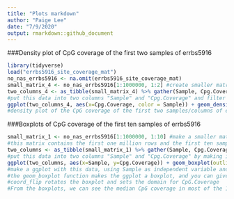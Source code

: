 ```yaml
---
title: "Plots markdown"
author: "Paige Lee"
date: "7/9/2020"
output: rmarkdown::github_document
---
```


###Density plot of CpG coverage of the first two samples of errbs5916

```r
library(tidyverse)
load("errbs5916_site_coverage_mat")
no_nas_errbs5916 <- na.omit(errbs5916_site_coverage_mat)
small_matrix_4 <- no_nas_errbs5916[1:1000000, 1:2] #create smaller matrix of first 1 million rows and first 2 samples
two_columns_4 <- as_tibble(small_matrix_4) %>% gather(Sample, Cpg.Coverage) %>% filter(Cpg.Coverage >=10)
#put this data into two columns "Sample" and "Cpg.Coverage" and filter it for at least 10x coverage
ggplot(two_columns_4, aes(x=Cpg.Coverage, color = Sample)) + geom_density() + xlim(c(0,1000))
#density plot of the CpG coverage of the first two samples/columns of errbs5916; most sites are covered 0-250x.

```

###Boxplots of CpG coverage of the first ten samples of errbs5916

```r
small_matrix_1 <- no_nas_errbs5916[1:1000000, 1:10] #make a smaller matrix from errbs5916
#this matrix contains the first one million rows and the first ten samples
two_columns <- as_tibble(small_matrix_1) %>% gather(Sample, Cpg.Coverage)
#put this data into two columns "Sample" and "Cpg.Coverage" by making it a tibble and using the gather function
ggplot(two_columns, aes(x=Sample, y=Cpg.Coverage)) + geom_boxplot(outlier.size = -1) + coord_flip(ylim = c(0,500))
#make a ggplot with this data, using Sample as independent variable and Cpg.Coverage as dependent variable
#the geom_boxplot function makes the ggplot a boxplot, and you can give the size of outliers
#coord_flip rotates the boxplot and sets the domain for CpG.Coverage
#From the boxplots, we can see the median CpG coverage in most of the 10 samples is between 100 and 200 
```
